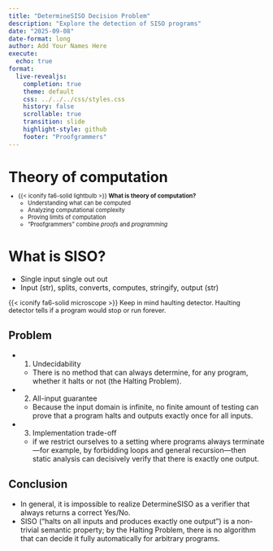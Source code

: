 ```yaml
---
title: "DetermineSISO Decision Problem"
description: "Explore the detection of SISO programs"
date: "2025-09-08"
date-format: long
author: Add Your Names Here
execute:
  echo: true
format:
  live-revealjs:
    completion: true
    theme: default
    css: ../../../css/styles.css
    history: false
    scrollable: true
    transition: slide
    highlight-style: github
    footer: "Proofgrammers"
---
```


# Theory of computation

::: {.fragment style="margin-top: -0.5em; font-size: 0.8em;"} 

- {{< iconify fa6-solid lightbulb >}} **What is theory of computation?**
    - Understanding what can be computed
    - Analyzing computational complexity
    - Proving limits of computation
    - "Proofgrammers" combine *proofs* and *programming*

:::

# What is SISO?
- Single input single out out
- Input (str), splits, converts, computes, stringify, output (str)

::: {.fragment .fade .boxed-content style="margin-top: 0.25em; font-size: 0.9em;"}

{{< iconify fa6-solid microscope >}} Keep in mind haulting detector. Haulting detector tells if
a program would stop or run forever.  

:::

## Problem

::: {fragment}
- 1. Undecidability
  - There is no method that can always determine, for any program,
    whether it halts or not (the Halting Problem).

- 2. All-input guarantee
  - Because the input domain is infinite, no finite amount of testing
    can prove that a program halts and outputs exactly once for all inputs.

- 3. Implementation trade-off
  - if we restrict ourselves to a setting where programs always
    terminate—for example, by forbidding loops and general recursion—then
    static analysis can decisively verify that there is exactly one output.
:::

## Conclusion

::: {.fragment}
- In general, it is impossible to realize DetermineSISO as
  a verifier that always returns a correct Yes/No.
- SISO (“halts on all inputs and produces exactly one output”) is
  a non-trivial semantic property; by the Halting Problem, 
  there is no algorithm that can decide it fully automatically
  for arbitrary programs.
:::

